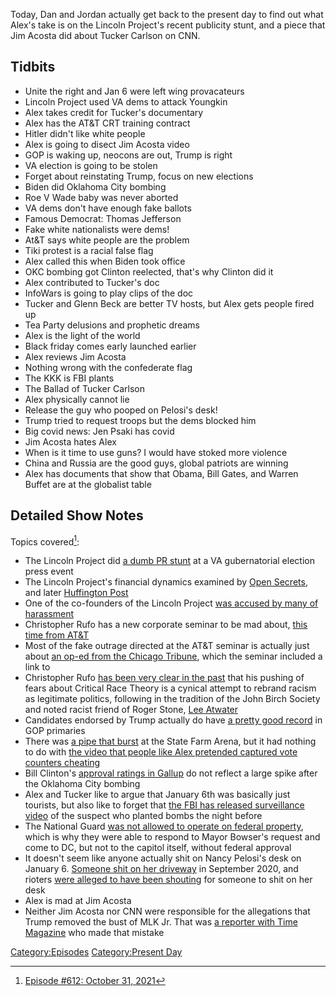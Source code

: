 {{DEFAULTSORT:
    #_EPISODE_0612:October 31, 2021
}}{{Episode
    | title           = October 31, 2021
    | caption         = [https://knowledgefight.libsyn.com/612-october-31-2021 Listen to this episode on Libsyn]
    | episodeNumber   = 612
    | length          = 01:46:18
    | airDate         = November 3, 2021
    | coverageDate    = October 31, 2021
    | episodeType     = [[:Category:Present Day|Present Day]]
    | appearance      = [[Glenn Youngkin]], [[Tucker Carlson]], [[Glenn Beck]], [[Jen Psaki]]
    | oocDrop         = Heil Hitler
    | previousEpisode = [[611: October 29, 2021]]
    | nextEpisode     = [[613: June 24-25, 2003]]
}}

{{Stub}}

Today, Dan and Jordan actually get back to the present day to find out what Alex's take is on the Lincoln Project's recent publicity stunt, and a piece that Jim Acosta did about Tucker Carlson on CNN.

==Tidbits==

*Unite the right and Jan 6 were left wing provacateurs
*Lincoln Project used VA dems to attack Youngkin
*Alex takes credit for Tucker's documentary
*Alex has the AT&T CRT training contract
*Hitler didn't like white people
*Alex is going to disect Jim Acosta video
*GOP is waking up, neocons are out, Trump is right
*VA election is going to be stolen
*Forget about reinstating Trump, focus on new elections
*Biden did Oklahoma City bombing
*Roe V Wade baby was never aborted
*VA dems don't have enough fake ballots
*Famous Democrat: Thomas Jefferson
*Fake white nationalists were dems!
*At&T says white people are the problem
*Tiki protest is a racial false flag
*Alex called this when Biden took office
*OKC bombing got Clinton reelected, that's why Clinton did it
*Alex contributed to Tucker's doc
*InfoWars is going to play clips of the doc
*Tucker and Glenn Beck are better TV hosts, but Alex gets people fired up
*Tea Party delusions and prophetic dreams
*Alex is the light of the world
*Black friday comes early launched earlier
*Alex reviews Jim Acosta
*Nothing wrong with the confederate flag
*The KKK is FBI plants
*The Ballad of Tucker Carlson
*Alex physically cannot lie
*Release the guy who pooped on Pelosi's desk!
*Trump tried to request troops but the dems blocked him
*Big covid news: Jen Psaki has covid
*Jim Acosta hates Alex
*When is it time to use guns? I would have stoked more violence
*China and Russia are the good guys, global patriots are winning
*Alex has documents that show that Obama, Bill Gates, and Warren Buffet are at the globalist table

==Detailed Show Notes==

Topics covered<ref>[https://knowledgefight.com/research/2021/11/3/episode-612-october-31-2021 Episode #612: October 31, 2021]</ref>:

*The Lincoln Project did [https://lincolnproject.us/statement-from-the-lincoln-project-5/ a dumb PR stunt] at a VA gubernatorial election press event
*The Lincoln Project's financial dynamics examined by [https://www.opensecrets.org/news/2020/05/lincoln-project-capitalizes-on-trump-rage/ Open Secrets], and later [https://www.huffpost.com/entry/lincoln-project-anti-trump-group-crisis_n_60252080c5b6b295bc04bbbf Huffington Post]
*One of the co-founders of the Lincoln Project [https://apnews.com/article/donald-trump-33a03c2280fff515a09c4d51365cb83d was accused by many of harassment]
*Christopher Rufo has a new corporate seminar to be mad about, [https://christopherrufo.com/white-people-you-are-the-problem/ this time from AT&T]
*Most of the fake outrage directed at the AT&T seminar is actually just about [https://www.chicagotribune.com/columns/dahleen-glanton/ct-racism-white-people-george-floyd-20200531-tmdbj52ownc7fegdargh75k4qq-story.html an op-ed from the Chicago Tribune], which the seminar included a link to
*Christopher Rufo [https://www.newyorker.com/news/annals-of-inquiry/how-a-conservative-activist-invented-the-conflict-over-critical-race-theory has been very clear in the past] that his pushing of fears about Critical Race Theory is a cynical attempt to rebrand racism as legitimate politics, following in the tradition of the John Birch Society and noted racist friend of Roger Stone, [https://www.thenation.com/article/archive/exclusive-lee-atwaters-infamous-1981-interview-southern-strategy/ Lee Atwater]
*Candidates endorsed by Trump actually do have [https://ballotpedia.org/Endorsements_by_Donald_Trump a pretty good record] in GOP primaries
*There was [https://www.usatoday.com/story/news/factcheck/2020/12/16/fact-check-claim-ga-vote-spike-biden-after-pipe-burst-false/3879081001/ a pipe that burst] at the State Farm Arena, but it had nothing to do with [https://www.usatoday.com/story/news/factcheck/2020/12/14/fact-check-georgia-suitcase-video-missing-context/3892640001/ the video that people like Alex pretended captured vote counters cheating]
*Bill Clinton's [https://news.gallup.com/poll/116584/presidential-approval-ratings-bill-clinton.aspx approval ratings in Gallup] do not reflect a large spike after the Oklahoma City bombing
*Alex and Tucker like to argue that January 6th was basically just tourists, but also like to forget that [https://www.npr.org/2021/09/09/1035402389/the-fbi-releases-new-video-of-the-suspect-who-planted-bombs-before-the-capitol-r the FBI has released surveillance video] of the suspect who planted bombs the night before
*The National Guard [https://www.militarytimes.com/news/your-military/2021/01/07/this-is-why-the-national-guard-didnt-respond-to-the-attack-on-the-capitol/ was not allowed to operate on federal property], which is why they were able to respond to Mayor Bowser's request and come to DC, but not to the capitol itself, without federal approval
*It doesn't seem like anyone actually shit on Nancy Pelosi's desk on January 6. [https://www.thedailybeast.com/youtuber-poops-on-nancy-pelosis-driveway-in-honor-of-president-trump-says-report Someone shit on her driveway] in September 2020, and rioters [https://www.indy100.com/news/capitol-riot-nancy-pelosi-poop-desk-b1927783 were alleged to have been shouting] for someone to shit on her desk
*Alex is mad at Jim Acosta
*Neither Jim Acosta nor CNN were responsible for the allegations that Trump removed the bust of MLK Jr. That was [https://time.com/4645541/donald-trump-white-house-oval-office/ a reporter with Time Magazine] who made that mistake

[[Category:Episodes]]
[[Category:Present Day]]
